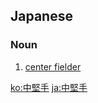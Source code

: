 ==Japanese==
{{ja-kanjitab|中|堅|手}}

===Noun===
{{ja-noun|ちゅうけんしゅ}}

# {{lb|ja|baseball|sort=ちゅうけんしゅ}} [[center fielder]]

[[ko:中堅手]]
[[ja:中堅手]]
